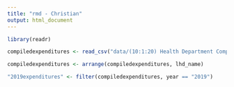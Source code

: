 ```yaml
---
title: "rmd - Christian"
output: html_document
---
```


```r
library(readr)

compiledexpenditures <- read_csv("data/(10:1:20) Health Department Compiled Expenditures - Sheet1.csv")
```

```r
compiledexpenditures <- arrange(compiledexpenditures, lhd_name)
```

```r
"2019expenditures" <- filter(compiledexpenditures, year == "2019")
```

